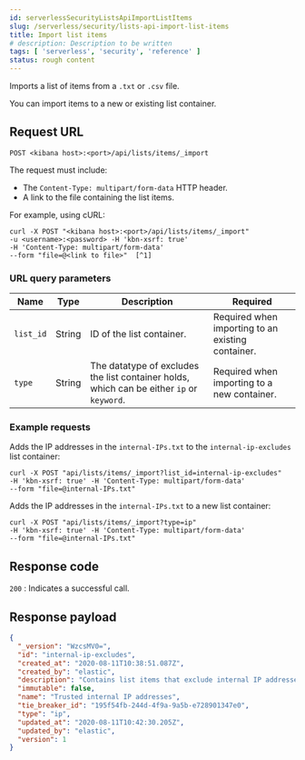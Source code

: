 ```yaml
---
id: serverlessSecurityListsApiImportListItems
slug: /serverless/security/lists-api-import-list-items
title: Import list items
# description: Description to be written
tags: [ 'serverless', 'security', 'reference' ]
status: rough content
---
```


<div id="lists-api-import-list-items"></div>

Imports a list of items from a `.txt` or `.csv` file.

You can import items to a new or existing
<DocLink id="serverlessSecurityListsApiCreateContainer">list container</DocLink>.

## Request URL

`POST <kibana host>:<port>/api/lists/items/_import`

The request must include:

* The `Content-Type: multipart/form-data` HTTP header.
* A link to the file containing the list items.

For example, using cURL:

```console
curl -X POST "<kibana host>:<port>/api/lists/items/_import"
-u <username>:<password> -H 'kbn-xsrf: true'
-H 'Content-Type: multipart/form-data'
--form "file=@<link to file>"  [^1]
```
[^1]: The relative link to the file containing the list items.

### URL query parameters

| Name | Type | Description | Required |
|---|---|---|---|
| `list_id` | String | ID of the <DocLink id="serverlessSecurityListsApiCreateContainer">list container</DocLink>. | Required when importing to an existing container. |
| `type` | String | The datatype of excludes the list container holds, which can be either `ip` or `keyword`. | Required when importing to a new container. |

### Example requests

Adds the IP addresses in the `internal-IPs.txt` to the `internal-ip-excludes`
list container:

```console
curl -X POST "api/lists/items/_import?list_id=internal-ip-excludes"
-H 'kbn-xsrf: true' -H 'Content-Type: multipart/form-data'
--form "file=@internal-IPs.txt"
```

Adds the IP addresses in the `internal-IPs.txt` to a new list container:

```console
curl -X POST "api/lists/items/_import?type=ip"
-H 'kbn-xsrf: true' -H 'Content-Type: multipart/form-data'
--form "file=@internal-IPs.txt"
```

## Response code

`200` 
    : Indicates a successful call.

## Response payload

```json
{
  "_version": "WzcsMV0=",
  "id": "internal-ip-excludes",
  "created_at": "2020-08-11T10:38:51.087Z",
  "created_by": "elastic",
  "description": "Contains list items that exclude internal IP addresses from detection rule matches.",
  "immutable": false,
  "name": "Trusted internal IP addresses",
  "tie_breaker_id": "195f54fb-244d-4f9a-9a5b-e728901347e0",
  "type": "ip",
  "updated_at": "2020-08-11T10:42:30.205Z",
  "updated_by": "elastic",
  "version": 1
}
```
